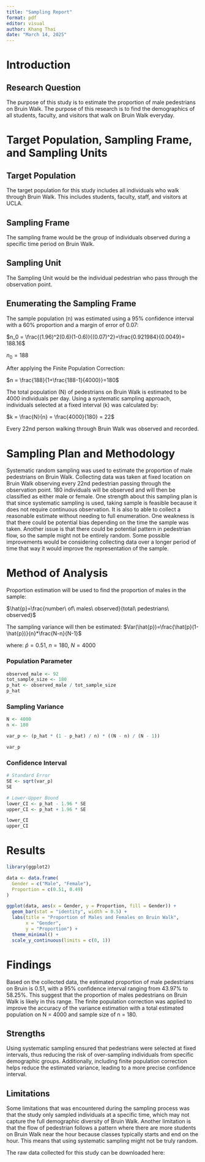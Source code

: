 ```yaml
---
title: "Sampling Report"
format: pdf
editor: visual
author: Khang Thai
date: "March 14, 2025"
---
```


# Introduction

## Research Question
The purpose of this study is to estimate the proportion of male pedestrians on Bruin Walk. The purpose of this research is to find the demographics of all students, faculty, and visitors that walk on Bruin Walk everyday.


# Target Population, Sampling Frame, and Sampling Units

## Target Population
The target population for this study includes all individuals who walk through Bruin Walk. This includes students, faculty, staff, and visitors at UCLA.

## Sampling Frame
The sampling frame would be the group of individuals observed during a specific time period on Bruin Walk. 

## Sampling Unit
The Sampling Unit would be the individual pedestrian who pass through the observation point.

## Enumerating the Sampling Frame
The sample population (n) was estimated using a 95% confidence interval with a 60% proportion and a margin of error of 0.07:

$n_0 = \frac{(1.96)^2(0.6)(1-0.6)}{(0.07)^2}=\frac{0.921984}{0.0049}= 188.16$

$n_0 = 188$

After applying the Finite Population Correction:

$n = \frac{188}{1+\frac{188-1}{4000}}=180$

The total population (N) of pedestrians on Bruin Walk is estimated to be 4000 individuals per day. Using a systematic sampling approach, individuals selected at a fixed interval (k) was calculated by:

$k = \frac{N}{n} = \frac{4000}{180} = 22$

Every 22nd person walking through Bruin Walk was observed and recorded.

# Sampling Plan and Methodology

Systematic random sampling was used to estimate the proportion of male pedestrians on Bruin Walk. Collecting data was taken at fixed location on Bruin Walk observing every 22nd pedestrian passing through the observation point. 180 individuals will be observed and will then be classified as either male or female. One strength about this sampling plan is that since systematic sampling is used, taking sample is feasible because it does not require continuous observation. It is also to able to collect a reasonable estimate without needing to full enumeration. One weakness is that there could be potential bias depending on the time the sample was taken. Another issue is that there could be potential pattern in pedestrian flow, so the sample might not be entirely random. Some possible improvements would be considering collecting data over a longer period of time that way it would improve the representation of the sample.

  
# Method of Analysis

Proportion estimation will be used to find the proportion of males in the sample:

$\hat{p}=\frac{number\ of\ males\ observed}{total\ pedestrians\ observed}$

The sampling variance will then be estimated:
$Var(\hat{p})=\frac{\hat{p}(1-\hat{p})}{n}*\frac{N-n}{N-1}$

where:
$\hat{p} = 0.51$,
$n = 180$,
$N = 4000$

### Population Parameter

```r
observed_male <- 92
tot_sample_size <- 180
p_hat <- observed_male / tot_sample_size
p_hat
```

### Sampling Variance

```r
N <- 4000
n <- 180

var_p <- (p_hat * (1 - p_hat) / n) * ((N - n) / (N - 1))

var_p

```

### Confidence Interval

```r
# Standard Error
SE <- sqrt(var_p)
SE

# Lower-Upper Bound
lower_CI <- p_hat - 1.96 * SE
upper_CI <- p_hat + 1.96 * SE

lower_CI
upper_CI

```


# Results

\begin{table}[h]
    \centering
    \begin{tabular}{|c|c|c|}
        \hline
        \textbf{Gender} & \textbf{Count} & \textbf{Proportion} \\
        \hline
        Male   & 92  & 0.51 \\
        Female & 88  & 0.49 \\
        \hline
        \textbf{Total} & \textbf{180} & \textbf{1.00} \\
        \hline
    \end{tabular}
    \caption{Gender Distribution of Pedestrians on Bruin Walk}
    \label{tab:gender_distribution}
\end{table}


```r
library(ggplot2)

data <- data.frame(
  Gender = c("Male", "Female"),
  Proportion = c(0.51, 0.49)
)

ggplot(data, aes(x = Gender, y = Proportion, fill = Gender)) +
  geom_bar(stat = "identity", width = 0.5) +
  labs(title = "Proportion of Males and Females on Bruin Walk",
       x = "Gender",
       y = "Proportion") +
  theme_minimal() +
  scale_y_continuous(limits = c(0, 1))

```

# Findings
Based on the collected data, the estimated proportion of male pedestrians on Bruin is 0.51, with a 95% confidence interval ranging from 43.97% to 58.25%. This suggest that the proportion of males pedestrians on Bruin Walk is likely in this range. The finite population correction was applied to improve the accuracy of the variance estimation with a total estimated population on N = 4000 and sample size of n = 180. 

## Strengths
Using systematic sampling ensured that pedestrians were selected at fixed intervals, thus reducing the risk of over-sampling individuals from specific demographic groups. Additionally, including finite population correction helps reduce the estimated variance, leading to a more precise confidence interval. 

## Limitations
Some limitations that was encountered during the sampling process was that the study only sampled individuals at a specific time, which may not capture the full demographic diversity of Bruin Walk. Another limitation is that the flow of pedestrian follows a pattern where there are more students on Bruin Walk near the hour because classes typically starts and end on the hour. This means that using systematic sampling might not be truly random. 


\begin{figure}[h]
    \centering
    \begin{minipage}{0.4\textwidth}
        \centering
        \includegraphics[width=\linewidth]{20250313_135033.jpg}
        \caption{1:05 pm}
    \end{minipage}
    \hfill
    \begin{minipage}{0.4\textwidth}
        \centering
        \includegraphics[width=\linewidth]{20250313_141411.jpg}
        \caption{2:14 pm}
    \end{minipage}
\end{figure}


\noindent The raw data collected for this study can be downloaded here:  
\href{https://github.com/kunfupen/Sampling-Project/blob/main/Sampling%20Project%20Data.csv}{Download CSV File}




